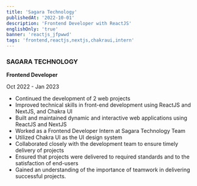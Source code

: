 ```yaml
---
title: 'Sagara Technology'
publishedAt: '2022-10-01'
description: 'Frontend Developer with ReactJS'
englishOnly: 'true'
banner: 'reactjs_jfpwwd'
tags: 'frontend,reactjs,nextjs,chakraui,intern'
---
```


### **SAGARA TECHNOLOGY**

**Frontend Developer**

Oct 2022 - Jan 2023

- Continued the development of 2 web projects
- Improved technical skills in front-end development using ReactJS and NextJS, and Chakra UI
- Built and maintained dynamic and interactive web applications using ReactJS and NextJS
- Worked as a Frontend Developer Intern at Sagara Technology Team
- Utilized Chakra UI as the UI design system
- Collaborated closely with the development team to ensure timely delivery of projects
- Ensured that projects were delivered to required standards and to the satisfaction of end-users
- Gained an understanding of the importance of teamwork in delivering successful projects.
